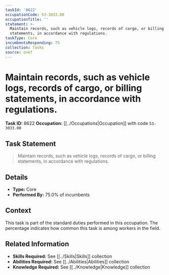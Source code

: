 ```yaml
---
taskId: '8622'
occupationCode: 53-3033.00
occupationTitle: ''
statement: >-
  Maintain records, such as vehicle logs, records of cargo, or billing
  statements, in accordance with regulations.
taskType: Core
incumbentsResponding: 75
collection: Tasks
source: onet
---
```

# Maintain records, such as vehicle logs, records of cargo, or billing statements, in accordance with regulations.

**Task ID:** 8622
**Occupation:** [[../Occupations|Occupation]] with code `53-3033.00`

## Task Statement

> Maintain records, such as vehicle logs, records of cargo, or billing statements, in accordance with regulations.

## Details

- **Type:** Core
- **Performed By:** 75.0% of incumbents

## Context

This task is part of the standard duties performed in this occupation. The percentage indicates how common this task is among workers in the field.

## Related Information

- **Skills Required:** See [[../Skills|Skills]] collection
- **Abilities Required:** See [[../Abilities|Abilities]] collection
- **Knowledge Required:** See [[../Knowledge|Knowledge]] collection
